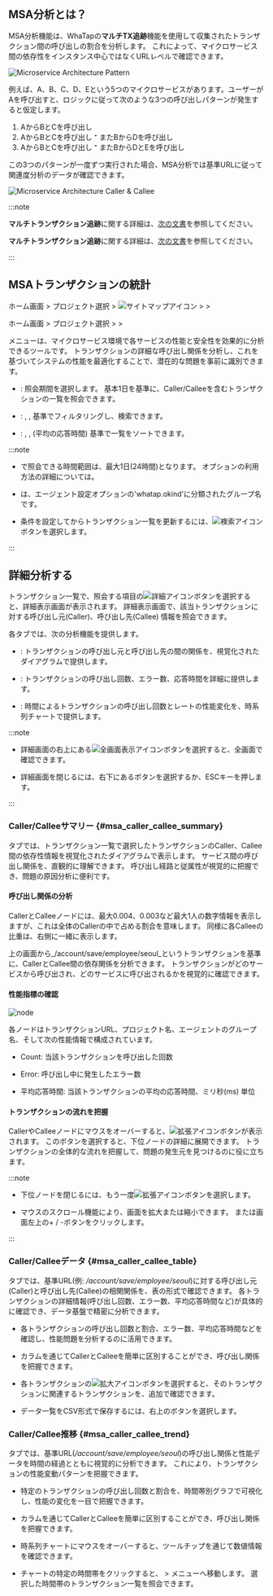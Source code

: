 ## MSA分析とは？

MSA分析機能は、WhaTapの**マルチTX追跡**機能を使用して収集されたトランザクション間の呼び出しの割合を分析します。 これによって、マイクロサービス間の依存性をインスタンス中心ではなくURLレベルで確認できます。

![Microservice Architecture Pattern](https://img.whatap.io/media/images/whatap_application_analysis_msa_pattern.png)

例えば、A、B、C、D、Eという5つのマイクロサービスがあります。ユーザーがAを呼び出すと、ロジックに従って次のような3つの呼び出しパターンが発生すると仮定します。 

1. AからBとCを呼び出し
2. AからBとCを呼び出し ⁺ またBからDを呼び出し
3. AからBとCを呼び出し ⁺ またBからDとEを呼び出し 

この3つのパターンが一度ずつ実行された場合、MSA分析では基準URLに従って関連度分析のデータが確認できます。

![Microservice Architecture Caller & Callee](https://img.whatap.io/media/images/whatap_application_analysis_msa_caller_callee.png)

:::note

<InDoc product="kubernetes">

**マルチトランザクション追跡**に関する詳細は、[次の文書](../java/trs-multi-trace)を参照してください。

</InDoc>

<Xclude product="kubernetes">

**マルチトランザクション追跡**に関する詳細は、[次の文書](trs-multi-trace)を参照してください。

</Xclude>

:::

## MSAトランザクションの統計

<Xclude product="kubernetes">

ホーム画面 &gt; プロジェクト選択 &gt; ![サイトマップアイコン](/img/ic-sitemap.svg) <Cmdname sid="sitemap" className="uitext" /> &gt; <Cmdname sid="side_analysis" className="uitext" /> &gt; <Cmdname sid="side_msa" className="uitext" />

</Xclude>

<InDoc product="kubernetes">

ホーム画面 &gt; プロジェクト選択 &gt; <Cmdname sid="side_analysis" className="uitext" /> &gt; <Cmdname sid="side_msa" className="uitext" />

</InDoc>

<Cmdname sid="side_msa" className="uitext" />メニューは、マイクロサービス環境で各サービスの性能と安全性を効果的に分析できるツールです。 トランザクションの詳細な呼び出し関係を分析し、これを基づいてシステムの性能を最適化することで、潜在的な問題を事前に識別できます。

<InDoc product="kubernetes"><ImgLang img='whatap_application_analysis_msa_2.png' desc='MSA分析' /></InDoc>

<Xclude product="kubernetes"><ImgLang img="apm-analysis-msa-list.png" desc="MSA分析" /></Xclude>

- <Cmdname sid="time_selector" className="uitext" />: 照会期間を選択します。 基本1日を基準に、Caller/Calleeを含むトランザクションの一覧を照会できます。

- <Cmdname sid="filter" className="uitext" />: <Cmdname sid="TTL06356" className="uitext" />, <Cmdname sid="spec" className="uitext" />, <Cmdname sid="TTL06918" className="uitext" /> 基準でフィルタリングし、検索できます。

- <Cmdname sid="order_by" className="uitext" />: <Cmdname sid="count" className="uitext" />, <Cmdname sid="error" className="uitext" />, <Cmdname sid="timeAvg" className="uitext" />(平均の応答時間) 基準で一覧をソートできます。

:::note

- <Cmdname sid="time_selector" className="uitext" />で照会できる時間範囲は、最大1日(24時間)となります。 <Cmdname sid="time_selector" className="uitext" />オプションの利用方法の詳細については。

- <Cmdname sid="TTL06356" className="uitext" />は、エージェント設定オプションの'whatap.okind'に分類されたグループ名です。

- 条件を設定してからトランザクション一覧を更新するには、![検索アイコン](/img/ico-btn-search.png)ボタンを選択します。

:::

## 詳細分析する

トランザクション一覧で、照会する項目の![詳細アイコン](/img/ic-pageview.svg)ボタンを選択すると、詳細表示画面が表示されます。 詳細表示画面で、該当トランザクションに対する呼び出し元(Caller)、呼び出し先(Callee) 情報を照会できます。 

<InDoc product="kubernetes"><ImgLang img="k8s-analysis-msa-detail.png" desc="MSA分析" /></InDoc>

<Xclude product="kubernetes"><ImgLang img="apm-analysis-msa-detail.png" desc="MSA分析" /></Xclude>

各タブでは、次の分析機能を提供します。

- <Cmdname sid="msa_caller_callee_summary" className="uitext" />: トランザクションの呼び出し元と呼び出し先の間の関係を、視覚化されたダイアグラムで提供します。

- <Cmdname sid="msa_caller_callee_table" className="uitext" />: トランザクションの呼び出し回数、エラー数、応答時間を詳細に提供します。

- <Cmdname sid="msa_caller_callee_trend" className="uitext" />: 時間によるトランザクションの呼び出し回数とレートの性能変化を、時系列チャートで提供します。

:::note

- 詳細画面の右上にある![全画面表示アイコン](/img/ico-detail-mode.svg)ボタンを選択すると、全画面で確認できます。

- 詳細画面を閉じるには、右下にある<Cmdname sid="confirm" className="uitext" />ボタンを選択するか、ESCキーを押します。

:::

### Caller/Calleeサマリー {#msa_caller_callee_summary}

<Cmdname sid="msa_caller_callee_summary" className="uitext" />タブでは、トランザクション一覧で選択したトランザクションのCaller、Callee間の依存性情報を視覚化されたダイアグラムで表示します。 サービス間の呼び出し関係を、直観的に理解できます。 呼び出し経路と従属性が視覚的に把握でき、問題の原因分析に便利です。

#### 呼び出し関係の分析

<InDoc product="kubernetes"><ImgLang img='whatap_application_analysis_msa_3.png' desc='Caller/Calleeサマリー' /></InDoc>

<Xclude product="kubernetes"><ImgLang img='apm-analysis-msa-caller-callee-summary.png' desc='Caller/Calleeサマリー' /></Xclude>

CallerとCalleeノードには、最大0.004、0.003など最大1人の数字情報を表示しますが、これは全体のCallerの中で占める割合を意味します。 同様に各Calleeの比重は、右側に一緒に表示します。 

上の画面から_/account/save/employee/seoul_というトランザクションを基準に、CallerとCallee間の依存関係を分析できます。 トランザクションがどのサービスから呼び出され、どのサービスに呼び出されるかを視覚的に確認できます。

#### 性能指標の確認

![node](/img/apm-analysis-msa-caller-callee-node.png)

各ノードはトランザクションURL、プロジェクト名、エージェントのグループ名、そして次の性能情報で構成されています。

- <UI>Count</UI>: 当該トランザクションを呼び出した回数

- <UI>Error</UI>: 呼び出し中に発生したエラー数

- 平均応答時間: 当該トランザクションの平均の応答時間、ミリ秒(ms) 単位

#### トランザクションの流れを把握

CallerやCalleeノードにマウスをオーバーすると、![拡張アイコン](/img/right-arrow.svg)ボタンが表示されます。 このボタンを選択すると、下位ノードの詳細に展開できます。 トランザクションの全体的な流れを把握して、問題の発生元を見つけるのに役に立ちます。

<InDoc product="kubernetes"><ImgLang img='whatap_application_analysis_msa_4.png' desc='Caller Callee サブノードの詳細展開' /></InDoc>

<Xclude product="kubernetes"><ImgLang img='apm-analysis-msa-caller-callee-summary-extend.png' desc='Caller/Calleeサマリー' /></Xclude>

:::note

- 下位ノードを閉じるには、もう一度![拡張アイコン](/img/right-arrow.svg)ボタンを選択します。

- マウスのスクロール機能により、画面を拡大または縮小できます。 または画面左上の+ / -ボタンをクリックします。

:::

### Caller/Calleeデータ {#msa_caller_callee_table}

<Cmdname sid="msa_caller_callee_table" className="uitext" />タブでは、基準URL(例: */account/save/employee/seoul*)に対する呼び出し元(Caller)と呼び出し先(Callee)の相関関係を、表の形式で確認できます。 各トランザクションの詳細情報(呼び出し回数、エラー数、平均応答時間など)が具体的に確認でき、データ基盤で精密に分析できます。

<InDoc product="kubernetes"><ImgLang img='whatap_application_analysis_msa_5.png' desc='CallerとCalleeの相関' /></InDoc>

<Xclude product="kubernetes"><ImgLang img='apm-analysis-msa-caller-callee-data.png' desc='Caller/Calleeサマリー' /></Xclude>

- 各トランザクションの呼び出し回数と割合、エラー数、平均応答時間などを確認し、性能問題を分析するのに活用できます。

- <Cmdname sid="type" className="uitext" />カラムを通じてCallerとCalleeを簡単に区別することができ、呼び出し関係を把握できます。

- 各トランザクションの![拡大アイコン](/img/ic-caret-right.svg)ボタンを選択すると、そのトランザクションに関連するトランザクションを、追加で確認できます。 

- データ一覧をCSV形式で保存するには、右上の<Cmdname sid="download_csv" className="uitext" />ボタンを選択します。

### Caller/Callee推移 {#msa_caller_callee_trend}

<Cmdname sid="msa_caller_callee_trend" className="uitext" />タブでは、基準URL(*/account/save/employee/seoul*)の呼び出し関係と性能データを時間の経過とともに視覚的に分析できます。 これにより、トランザクションの性能変動パターンを把握できます。

<InDoc product="kubernetes"><ImgLang img='whatap_application_analysis_msa_6.png' desc='Caller/Callee推移' /></InDoc>

<Xclude product="kubernetes"><ImgLang img='apm-analysis-msa-caller-callee-trend.png' desc='Caller/Calleeサマリー' /></Xclude>

- 特定のトランザクションの呼び出し回数と割合を、時間帯別グラフで可視化し、性能の変化を一目で把握できます。

- <Cmdname sid="type" className="uitext" />カラムを通じてCallerとCalleeを簡単に区別することができ、呼び出し関係を把握できます。

- 時系列チャートにマウスをオーバーすると、ツールチップを通じて数値情報を確認できます。 

- チャートの特定の時間帯をクリックすると、<Cmdname sid="side_analysis" className="uitext" /> &gt; <Cmdname sid="side_txSearch" className="uitext" />メニューへ移動します。 選択した時間帯のトランザクション一覧を照会できます。
